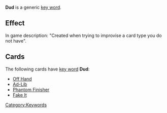 '''Dud''' is a generic [[Key Words|key word]].

==Effect==
In game description: "Created when trying to improvise a card type you do not have".

==Cards==
The following cards have [[Key Words|key word]] '''Dud''':
* [[Off Hand]]
* [[Ad-Lib]]
* [[Phantom Finisher]]
* [[Fake It]]


[[Category:Keywords]]